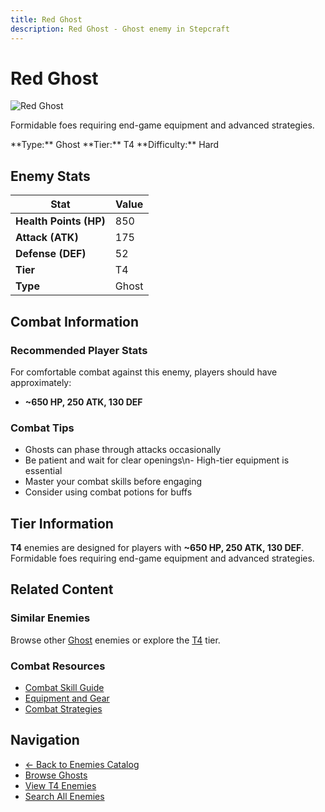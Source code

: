 ```yaml
---
title: Red Ghost
description: Red Ghost - Ghost enemy in Stepcraft
---
```


# Red Ghost

<div className="flex items-start gap-6 mb-8">
  <div className="flex-shrink-0">
    <img src="/assets/enemies/red_ghost/ghost.png" alt="Red Ghost" className="w-24 h-24 border rounded-lg" />
  </div>
  <div className="flex-1">
    <div className="space-y-2">
      <p className="text-lg text-muted-foreground">Formidable foes requiring end-game equipment and advanced strategies.</p>
      <div className="flex flex-wrap gap-4 text-sm">
        <span className="px-2 py-1 bg-blue-100 dark:bg-blue-900 rounded-md">
          **Type:** Ghost
        </span>
        <span className="px-2 py-1 bg-red-100 dark:bg-red-900 rounded-md">
          **Tier:** T4
        </span>
        <span className="px-2 py-1 bg-red-100 dark:bg-red-900 rounded-md">
          **Difficulty:** Hard
        </span>
      </div>
    </div>
  </div>
</div>

## Enemy Stats

| Stat | Value |
|------|-------|
| **Health Points (HP)** | 850 |
| **Attack (ATK)** | 175 |
| **Defense (DEF)** | 52 |
| **Tier** | T4 |
| **Type** | Ghost |

## Combat Information

### Recommended Player Stats
For comfortable combat against this enemy, players should have approximately:
- **~650 HP, 250 ATK, 130 DEF**

### Combat Tips
- Ghosts can phase through attacks occasionally
- Be patient and wait for clear openings\n- High-tier equipment is essential
- Master your combat skills before engaging
- Consider using combat potions for buffs

## Tier Information

**T4** enemies are designed for players with **~650 HP, 250 ATK, 130 DEF**. Formidable foes requiring end-game equipment and advanced strategies.

## Related Content

### Similar Enemies
Browse other [Ghost](/docs/enemies#ghosts) enemies or explore the [T4](/docs/enemies#tier-4-t4) tier.

### Combat Resources
- [Combat Skill Guide](/docs/skills/individual/combat)
- [Equipment and Gear](/docs/items)
- [Combat Strategies](/docs/getting-started)

## Navigation

- [← Back to Enemies Catalog](/docs/enemies)
- [Browse Ghosts](/docs/enemies#ghosts)
- [View T4 Enemies](/docs/enemies#tier-4-t4)
- [Search All Enemies](/search)
